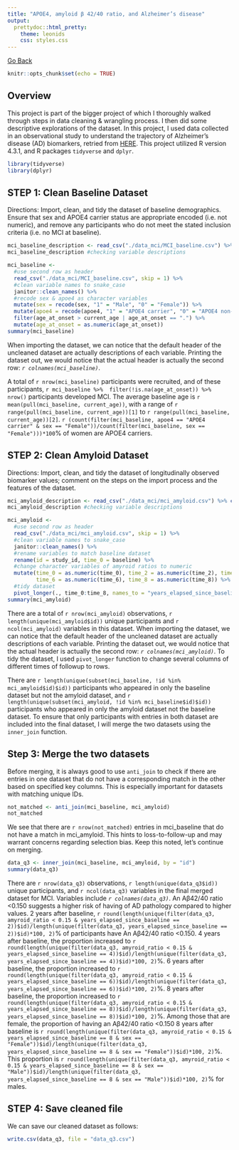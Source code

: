 ```yaml
---
title: "APOE4, amyloid β 42/40 ratio, and Alzheimer’s disease"
output: 
  prettydoc::html_pretty:
    theme: leonids
    css: styles.css
---
```


[Go Back](github_projects.html)

```r
knitr::opts_chunk$set(echo = TRUE)
```

## Overview

This project is part of the bigger project of which I thoroughly walked through steps in data cleaning & wrangling process. I then did some descriptive explorations of the dataset. In this project, I used data collected in an observational study to understand the trajectory of Alzheimer’s disease (AD) biomarkers, retried from [HERE](https://p8105.com/data/data_mci.zip). This project utilized R version 4.3.1, and R packages `tidyverse` and `dplyr`. 

```r
library(tidyverse)
library(dplyr)
```

## STEP 1: Clean Baseline Dataset

Directions: Import, clean, and tidy the dataset of baseline demographics. Ensure that sex and APOE4 carrier status are appropriate encoded (i.e. not numeric), and remove any participants who do not meet the stated inclusion criteria (i.e. no MCI at baseline). 

```r
mci_baseline_description <- read_csv("./data_mci/MCI_baseline.csv") %>% colnames()
mci_baseline_description #checking variable descriptions

mci_baseline <- 
  #use second row as header
  read_csv("./data_mci/MCI_baseline.csv", skip = 1) %>% 
  #clean variable names to snake_case
  janitor::clean_names() %>% 
  #recode sex & apoe4 as character variables
  mutate(sex = recode(sex, "1" = "Male", "0" = "Female")) %>% 
  mutate(apoe4 = recode(apoe4, "1" = "APOE4 carrier", "0" = "APOE4 non-carrier")) %>%
  filter(age_at_onset > current_age | age_at_onset == ".") %>%
  mutate(age_at_onset = as.numeric(age_at_onset))
summary(mci_baseline)
```

When importing the dataset, we can notice that the default header of the uncleaned dataset are actually descriptions of each variable. Printing the dataset out, we would notice that the actual header is actually the second row: *`r colnames(mci_baseline)`*. 

A total of `r nrow(mci_baseline)` participants were recruited, and of these participants, `r mci_baseline %>% 
filter(!is.na(age_at_onset)) %>% 
nrow()` participants developed MCI. The average baseline age is `r mean(pull(mci_baseline, current_age))`, with a range of `r range(pull(mci_baseline, current_age))[1]` to `r range(pull(mci_baseline, current_age))[2]`. `r (count(filter(mci_baseline, apoe4 == "APOE4 carrier" & sex == "Female"))/count(filter(mci_baseline, sex == "Female")))*100`% of women are APOE4 carriers.

## STEP 2: Clean Amyloid Dataset

Directions: Import, clean, and tidy the dataset of longitudinally observed biomarker values; comment on the steps on the import process and the features of the dataset.

```r
mci_amyloid_description <- read_csv("./data_mci/mci_amyloid.csv") %>% colnames()
mci_amyloid_description #checking variable descriptions

mci_amyloid <- 
  #use second row as header
  read_csv("./data_mci/mci_amyloid.csv", skip = 1) %>% 
  #clean variable names to snake_case
  janitor::clean_names() %>%  
  #rename variables to match baseline dataset
  rename(id = study_id, time_0 = baseline) %>% 
  #change character variables of amyroid ratios to numeric
  mutate(time_0 = as.numeric(time_0), time_2 = as.numeric(time_2), time_4 = as.numeric(time_4),
         time_6 = as.numeric(time_6), time_8 = as.numeric(time_8)) %>% 
  #tidy dataset
  pivot_longer(., time_0:time_8, names_to = "years_elapsed_since_baseline", values_to = "amyroid_ratio", names_prefix = "time_")  
summary(mci_amyloid)
```

There are a total of `r nrow(mci_amyloid)` observations, `r length(unique(mci_amyloid$id))` unique participants and `r ncol(mci_amyloid)` variables in this dataset. When importing the dataset, we can notice that the default header of the uncleaned dataset are actually descriptions of each variable. Printing the dataset out, we would notice that the actual header is actually the second row: *`r colnames(mci_amyloid)`*. To tidy the dataset, I used `pivot_longer` function to change several columns of different times of followup to rows. 

There are `r length(unique(subset(mci_baseline, !id %in% mci_amyloid$id)$id))` participants who appeared in only the baseline dataset but not the amyloid dataset, and `r length(unique(subset(mci_amyloid, !id %in% mci_baseline$id)$id))` participants who appeared in only the amyloid dataset not the baseline dataset. To ensure that only participants with entries in both dataset are included into the final dataset, I will merge the two datasets using the `inner_join` function. 

## Step 3: Merge the two datasets

Before merging, it is always good to use `anti_join` to check if there are entries in one dataset that do not have a corresponding match in the other based on specified key columns. This is especially important for datasets with matching unique IDs. 

```r
not_matched <- anti_join(mci_baseline, mci_amyloid)
not_matched
```

We see that there are `r nrow(not_matched)` entries in mci_baseline that do not have a match in mci_amyloid. This hints to loss-to-follow-up and may warrant concerns regarding selection bias. Keep this noted, let's continue on merging. 

```r
data_q3 <- inner_join(mci_baseline, mci_amyloid, by = "id")
summary(data_q3)
```

There are `r nrow(data_q3)` observations, `r length(unique(data_q3$id))` unique participants, and `r ncol(data_q3)` variables in the final merged dataset for MCI. Variables include *`r colnames(data_q3)`*. 
An Aβ42/40 ratio <0.150 suggests a higher risk of having of AD pathology compared to higher values. 
2 years after baseline, `r round(length(unique(filter(data_q3, amyroid_ratio < 0.15 & years_elapsed_since_baseline == 2))$id)/length(unique(filter(data_q3, years_elapsed_since_baseline == 2))$id)*100, 2)`% of participants have An Aβ42/40 ratio <0.150. 
4 years after baseline, the proportion increased to `r round(length(unique(filter(data_q3, amyroid_ratio < 0.15 & years_elapsed_since_baseline == 4))$id)/length(unique(filter(data_q3, years_elapsed_since_baseline == 4))$id)*100, 2)`%. 
6 years after baseline, the proportion increased to `r round(length(unique(filter(data_q3, amyroid_ratio < 0.15 & years_elapsed_since_baseline == 6))$id)/length(unique(filter(data_q3, years_elapsed_since_baseline == 6))$id)*100, 2)`%. 
8 years after baseline, the proportion increased to `r round(length(unique(filter(data_q3, amyroid_ratio < 0.15 & years_elapsed_since_baseline == 8))$id)/length(unique(filter(data_q3, years_elapsed_since_baseline == 8))$id)*100, 2)`%. 
Among those that are female, the proportion of having an Aβ42/40 ratio <0.150 8 years after baseline is `r round(length(unique(filter(data_q3, amyroid_ratio < 0.15 & years_elapsed_since_baseline == 8 & sex == "Female"))$id)/length(unique(filter(data_q3, years_elapsed_since_baseline == 8 & sex == "Female"))$id)*100, 2)`%. 
This proportion is `r round(length(unique(filter(data_q3, amyroid_ratio < 0.15 & years_elapsed_since_baseline == 8 & sex == "Male"))$id)/length(unique(filter(data_q3, years_elapsed_since_baseline == 8 & sex == "Male"))$id)*100, 2)`% for males. 

## STEP 4: Save cleaned file

We can save our cleaned dataset as follows: 

```r
write.csv(data_q3, file = "data_q3.csv")
```
